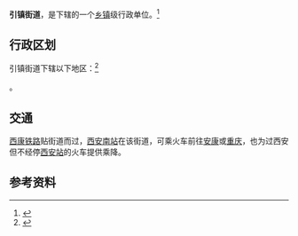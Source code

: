 {{中国乡级行政区
|景观照片文件名 = 西安南站实景 01.jpg
|景观照片描述 = [[西安南站|西安南站]]站前（2018年）
|汉语拼音 = 
|其他语言 = 
|其他语言名称 = 
|旧称 = 
|地名出处 = 
|位置图文件名 = 
|位置图描述 = 
|自定义图片= 
|建置时间 = 
|政府驻地 = 
|毗邻 = 
|总面积 = 
|总人口 = 
|总人口年份 = 
|户籍人口 = 
|户籍人口年份 = 
|常住人口 = 
|常住人口年份 = 
|人口密度 = 
|GDP = 
|GDP年份 = 
|邮政编码 = 
|电话区号 = 29
|官方网站 = 
|网站名称 = 
|61/01/16/004/000}}

'''引镇街道'''，是{{PRC admin/fullname|61/01/16/004/000|3}}下辖的一个[[乡镇|乡镇]]级行政单位。<ref>{{PRC admin/ref sgc|{{PRC admin/parent|61/01/16/004/000}}}}</ref>

== 行政区划 ==

引镇街道下辖以下地区：<ref>{{PRC admin/ref sgc|61/01/16/004/000}}</ref>

{{PRC admin/children|61/01/16/004/000}}。

== 交通 ==
[[西康铁路|西康铁路]]贴街道而过，[[西安南站|西安南站]]在该街道，可乘火车前往[[安康市|安康]]或[[重庆市|重庆]]，也为过西安但不经停[[西安站|西安站]]的火车提供乘降。

== 参考资料 ==

{{reflist}}

{{行政区划小作品}}
{{PRC admin/navcat|61/01/16/004/000}}